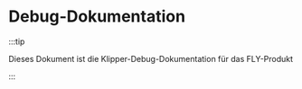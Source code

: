 # Debug-Dokumentation

:::tip

Dieses Dokument ist die Klipper-Debug-Dokumentation für das FLY-Produkt

:::